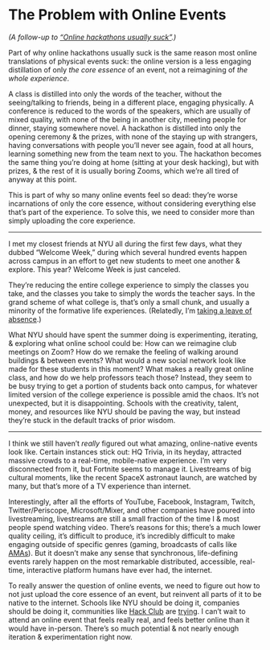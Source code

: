 # The Problem with Online Events

*(A follow-up to [“Online hackathons usually suck”](https://notebook.eugene.com/2020-08-01_online_hackathons_usually_suck/).)*

Part of why online hackathons usually suck is the same reason most online translations of physical events suck: the online version is a less engaging distillation of only *the core essence* of an event, not a reimagining of *the whole experience*.

A class is distilled into only the words of the teacher, without the seeing/talking to friends, being in a different place, engaging physically. A conference is reduced to the words of the speakers, which are usually of mixed quality, with none of the being in another city, meeting people for dinner, staying somewhere novel. A hackathon is distilled into only the opening ceremony & the prizes, with none of the staying up with strangers, having conversations with people you’ll never see again, food at all hours, learning something new from the team next to you. The hackathon becomes the same thing you’re doing at home (sitting at your desk hacking), but with prizes, & the rest of it is usually boring Zooms, which we’re all tired of anyway at this point.

This is part of why so many online events feel so dead: they’re worse incarnations of only the core essence, without considering everything else that’s part of the experience. To solve this, we need to consider more than simply uploading the core experience.

***

I met my closest friends at NYU all during the first few days, what they dubbed “Welcome Week,” during which several hundred events happen across campus in an effort to get new students to meet one another & explore. This year? Welcome Week is just canceled.

They’re reducing the entire college experience to simply the classes you take, and the classes you take to simply the words the teacher says. In the grand scheme of what college is, that’s only a small chunk, and usually a minority of the formative life experiences. (Relatedly, I’m [taking a leave of absence](https://notebook.eugene.com/2020-07-07_leave_of_absence/).)

What NYU should have spent the summer doing is experimenting, iterating, & exploring what online school could be: How can we reimagine club meetings on Zoom? How do we remake the feeling of walking around buildings & between events? What would a new social network look like made for these students in this moment? What makes a really great online class, and how do we help professors teach those? Instead, they seem to be busy trying to get a portion of students back onto campus, for whatever limited version of the college experience is possible amid the chaos. It’s not unexpected, but it is disappointing. Schools with the creativity, talent, money, and resources like NYU should be paving the way, but instead they’re stuck in the default tracks of prior wisdom.

***

I think we still haven’t *really* figured out what amazing, online-native events look like. Certain instances stick out: HQ Trivia, in its heyday, attracted massive crowds to a real-time, mobile-native experience. I’m very disconnected from it, but Fortnite seems to manage it. Livestreams of big cultural moments, like the recent SpaceX astronaut launch, are watched by many, but that’s more of a TV experience than internet.

Interestingly, after all the efforts of YouTube, Facebook, Instagram, Twitch, Twitter/Periscope, Microsoft/Mixer, and other companies have poured into livestreaming, livestreams are still a small fraction of the time I & most people spend watching video. There’s reasons for this; there’s a much lower quality ceiling, it’s difficult to produce, it’s incredibly difficult to make engaging outside of specific genres (gaming, broadcasts of calls like [AMAs](http://hackclub.com/amas/)). But it doesn’t make any sense that synchronous, life-defining events rarely happen on the most remarkable distributed, accessible, real-time, interactive platform humans have ever had, the internet.

To really answer the question of online events, we need to figure out how to not just upload the core essence of an event, but reinvent all parts of it to be native to the internet. Schools like NYU should be doing it, companies should be doing it, communities like [Hack Club](https://hackclub.com/) are [trying](https://events.hackclub.com). I can’t wait to attend an online event that feels really real, and feels better online than it would have in-person. There’s so much potential & not nearly enough iteration & experimentation right now.
